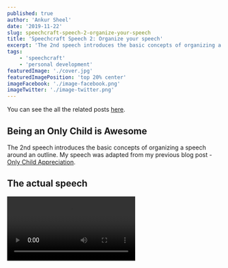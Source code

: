 ```yaml
---
published: true
author: 'Ankur Sheel'
date: '2019-11-22'
slug: speechcraft-speech-2-organize-your-speech
title: 'Speechcraft Speech 2: Organize your speech'
excerpt: 'The 2nd speech introduces the basic concepts of organizing a speech around an outline.'
tags:
    - 'speechcraft'
    - 'personal development'
featuredImage: './cover.jpg'
featuredImagePosition: 'top 20% center'
imageFacebook: './image-facebook.png'
imageTwitter: './image-twitter.png'
---
```


You can see the all the related posts [here](./tags/speechcraft).

## Being an Only Child is Awesome

The 2nd speech introduces the basic concepts of organizing a speech around an outline. My speech was adapted from my
previous blog post - [Only Child Appreciation](./blog/child-appreciation).

## The actual speech

<Video src="https://www.youtube.com/embed/Ge6Q0GuqeMs" title="Speechcraft Organize your Speech" />

## The written speech

Kids need a sibling — it’s the best gift you can give them! This is a pretty common comment that you get to hear after
you become a parent and its complete hogwash. Before I start, let me ask you a question. How many of you have Siblings?
and How many of you are the oldest? Well, at least for some time you had the same benefits that an only child has. Due
to my parent's steadfast refusal to give me a sibling, I am an only child and I believe that its the best.

Now, there is a myth that someone who is an only child is likely to be lonely. Personally, loneliness has never been a
pervasive feeling. First and foremost, I had books. The way I read books is to disappear entirely into them almost
becoming one of the characters. I devoured books, going to the public library and checking out big stacks. read
everything we had in the house; I probably read things that many would probably consider completely inappropriate for
someone my age. I read it even if I did not understand it. Apart from books, I filled my life with friends both real and
imaginary. Although the imaginary friends have since disappeared, the real friends have stayed.

Now, people might think that we are spoilt and pampered but, I don't see what's wrong with being treated like royalty
and getting 100% of your parents love and resources. To them I say - "Stop being so jealous just because we are the
favourite child of our parents". I guess the pro or con depending on your view is that we don't have to share our stuff
and as one of my cousins says - "that includes the bathroom". But do my parents overindulge me? I guess that depends. To
some people, I have more than enough, to others, I suppose I am deprived. I didnt get everything that I asked for but I
will concede that I did not have to share my room/bathroom and the T.v. I also probably did get more toys than normal.
Another nice side effect is that we learn how to get what we want and be more focused on our goals.

One disadvantage of being an only child is that you have no one to fight with or to blame. On the flip side, I think it
made me more independent and responsible.

Not having a sibling taught me how to spend time so that I am happy alone. I don't feel the need to go and talk to
people. Contradictory, I can just go and talk to anyone if I want to. It's also easier to walk away from people who
don't meet my expectations. Contradictorily, since I did not have siblings and was reliant on friends I don't take
friendships lightly and a few of my friendships go back 30 years.

To conclude, the best thing about being an only child is that I will always be my parents favourite and we all know
every parent has a favourite.

## Feedback

### Positive

-   _[From evaluator]_ Great Topic. Loved the opening.
-   _[From evaluator]_ Well Prepared, good organization and flow.
-   _[From evaluator]_ Loud, clear, confident.
-   _[From evaluator]_ Good use of humour.
-   I got a few laughs again.
-   There were no Umm's.

### Negative

-   _[From evaluator]_ Could have added another minute of content.
-   _[From evaluator]_ Use signposting.
-   _[From evaluator]_ Finish with a bang.
-   Made a couple of mistakes and I had to correct myself.
-   I forgot my speech and took a lot of time to recover. I also got flustered after it.

## Action Points

### Previous Action points

-   I need to speak slower and need to pause between sentences. **Done**
-   I need to look at both sides of the room.
-   There is no point in taking a printout. I don't look at it all. **Done**
-   I forgot a few of my points which made it a little shorter than the minimum of 3 minutes. Maybe I need to have more
    content so that even if I forget I still speak for at least 4 minutes.
    -   **Partial**: Better than last time but still need another minute of content to reach 5 minutes.
-   I need to take my hands out of my pockets and from behind my back so that they are visible even before starting the
    speech.
-   I need to get rid of "Umms". **Done**
-   I need to stop touching my glasses and face.
    -   **Partial**: Much better than last time but still ended up touching it a few times.

### Action Points for Next Time

-   Try to use the stage.
-   Try to speak for 5 minutes.
-   I need to look at both sides of the room.
-   Take both of my hands out of my pockets.
-   Stop touching my glasses and face.
